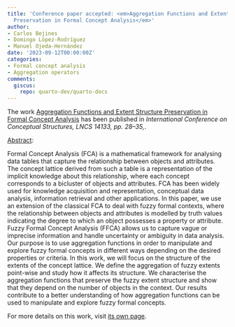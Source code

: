 ```yaml
---
title: 'Conference paper accepted: <em>Aggregation Functions and Extent Structure
  Preservation in Formal Concept Analysis</em>'
author:
- Carlos Bejines
- Domingo López-Rodríguez
- Manuel Ojeda-Hernández
date: '2023-09-12T00:00:00Z'
categories:
- Formal concept analysis
- Aggregation operators
comments:
  giscus:
    repo: quarto-dev/quarto-docs
---
```


The work <u>Aggregation Functions and Extent Structure Preservation in Formal Concept Analysis</u> has been published in <em><em>International Conference on Conceptual Structures</em>, LNCS 14133, pp. 28--35,</em>.

<u>Abstract</u>:



Formal Concept Analysis (FCA) is a mathematical framework for analysing data tables that capture the relationship between objects and attributes. The concept lattice derived from such a table is a representation of the implicit knowledge about this relationship, where each concept corresponds to a bicluster of objects and attributes. FCA has been widely used for knowledge acquisition and representation, conceptual data analysis, information retrieval and other applications. In this paper, we use an extension of the classical FCA to deal with fuzzy formal contexts, where the relationship between objects and attributes is modelled by truth values indicating the degree to which an object possesses a property or attribute. Fuzzy Formal Concept Analysis (FFCA) allows us to capture vague or imprecise information and handle uncertainty or ambiguity in data analysis. Our purpose is to use aggregation functions in order to manipulate and explore fuzzy formal concepts in different ways depending on the desired properties or criteria. In this work, we will focus on the structure of the extents of the concept lattice. We define the aggregation of fuzzy extents point-wise and study how it affects its structure. We characterise the aggregation functions that preserve the fuzzy extent structure and show that they depend on the number of objects in the context. Our results contribute to a better understanding of how aggregation functions can be used to manipulate and explore fuzzy formal concepts.




For more details on this work, visit <a href='/publications/conferences/2023-iccs'>its own page</a>.
